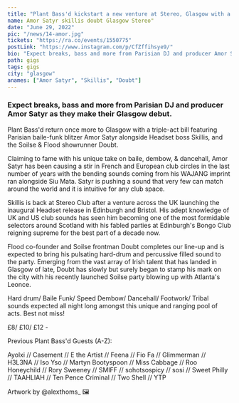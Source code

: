 ---
title: "Plant Bass'd kickstart a new venture at Stereo, Glasgow with a 3 way bill"
name: Amor Satyr skillis doubt Glasgow Stereo"
date: "June 29, 2022"
pic: "/news/14-amor.jpg"
tickets: "https://ra.co/events/1550775"
postLink: "https://www.instagram.com/p/CfZffihsye9/"
bio: "Expect breaks, bass and more from Parisian DJ and producer Amor Satyr as they make their Glasgow debut"
path: gigs
tags: gigs
city: "glasgow"
anames: ["Amor Satyr", "Skillis", "Doubt"]
---

### Expect breaks, bass and more from Parisian DJ and producer Amor Satyr as they make their Glasgow debut.

Plant Bass'd return once more to Glasgow with a triple-act bill featuring Parisian baile-funk blitzer Amor Satyr alongside Headset boss Skillis, and the Soilse & Flood showrunner Doubt.

Claiming to fame with his unique take on baile, dembow, & dancehall, Amor Satyr has been causing a stir in French and European club circles in the last number of years with the bending sounds coming from his WAJANG imprint ran alongside Siu Mata. Satyr is pushing a sound that very few can match around the world and it is intuitive for any club space.

Skillis is back at Stereo Club after a venture across the UK launching the inaugural Headset release in Edinburgh and Bristol. His adept knowledge of UK and US club sounds has seen him becoming one of the most formidable selectors around Scotland with his fabled parties at Edinburgh's Bongo Club reigning supreme for the best part of a decade now.

Flood co-founder and Soilse frontman Doubt completes our line-up and is expected to bring his pulsating hard-drum and percussive filled sound to the party. Emerging from the vast array of Irish talent that has landed in Glasgow of late, Doubt has slowly but surely began to stamp his mark on the city with his recently launched Soilse party blowing up with Atlanta's Leonce.

Hard drum/ Baile Funk/ Speed Dembow/ Dancehall/ Footwork/ Tribal sounds expected all night long amongst this unique and ranging pool of acts. Best not miss!

£8/ £10/ £12 - <HoverLink url="ra.co/events/1550775" external inline />

Previous Plant Bass'd Guests (A-Z):

Ayolxi // Casement // E the Artist // Feena // Fio Fa // Glimmerman // H3L3NA // Iso Yso // Martyn Bootyspoon // Miss Cabbage // Roo Honeychild // Rory Sweeney // SMIFF // sohotsospicy // sosi // Sweet Philly // TAAHLIAH // Ten Pence Criminal // Two Shell // YTP

Artwork by @alexthoms\_ 🖼
